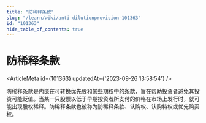 ```yaml
---
title: "防稀释条款"
slug: "/learn/wiki/anti-dilutionprovision-101363"
id: "101363"
hide_table_of_contents: true
---
```



# 防稀释条款

<ArticleMeta id={101363} updatedAt={'2023-09-26 13:58:54'} />
<div className='border-solid border-b border-t-0 my-4 border-[var(--ifm-color-gray-300)]' />

防稀释条款是内嵌在可转换优先股和某些期权中的条款，旨在帮助投资者避免其投资可能贬值。当某一只股票以低于早期投资者所支付的价格在市场上发行时，就可能出现股权稀释。防稀释条款也被称为防稀释条款、认购权、认购特权或优先购买权。
